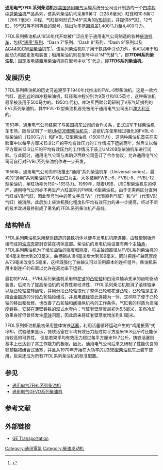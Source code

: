 {{Infobox Automobile engine
|name = 通用电气7FDL系列
|image = 
|manufacturer  = [[通用電氣|通用電氣]]
|aka = 
|production = 1956年至今
|predecessor = 
|successor = 
|numberofstrokes = 四冲程
|configuration = 8、12、16气缸，<br />V形排列，45°夹角
|displacement  = 
|bore = 9英寸（228.6毫米）
|stroke = 10.5英寸（266.7毫米）
|block = 
|head = 
|valvetrain = 
|supercharger  = 
|turbocharger  = 废气涡轮增压
|fuelsystem = 直接喷射
|management = 
|fueltype = 柴油
|oilsystem = 
|coolingsystem = 水冷式
|length = 
|width = 
|height = 
|weight = 
|power = 1,400马力～4,400马力
|specpower = 
|torque = 
|rpm = 每分钟450～1,050转
|fuelcon = 
|specfuelcon = 
|oilcon = 
}}
'''通用电气7FDL系列柴油机'''是[[美国|美国]][[通用电气|通用电气]]运输系统分公司设计制造的一个[[四冲程|四冲程]][[柴油机|中速柴油机]]产品系列，该系列柴油机均采用9英寸（228.6毫米）缸径和10.5英寸（266.7毫米）冲程，气缸排列形式为45°夹角的[[V型引擎|V形排列]]，并提供8气缸、12气缸、16气缸等不同等级的型号，输出功率范围涵盖1,400马力至4,400马力。

7FDL系列柴油机从1950年代开始被广泛应用于通用电气公司制造的各种[[柴油机车|柴油机车]]，包括[[通用电气通用系列|“通用”系列]]、“Dash 7”系列、“Dash 8”系列、“Dash 9”系列以及[[AC4400CW型柴油机车|AC4400CW型柴油机车]]<ref>{{Cite web |url=http://www.getransportation.com/general/apps/freight_rail/technology/engines.htm |title=GE diesel engine |accessdate=2014-05-05 |publisher=GE Transportation |date= |deadurl=yes |archiveurl=https://web.archive.org/web/20010710154837/http://www.getransportation.com/general/apps/freight_rail/technology/engines.htm |archivedate=2001-07-10 }}</ref>。该系列柴油机除了用于铁路牵引动力外，也可以用于船舶动力和固定发电装置；船用柴油机则在型号中以“M”代替“L”，即'''7FDM系列柴油机'''；固定发电装置用柴油机则在型号中以“S”代之，即'''7FDS系列柴油机'''。

==发展历史==
7FDL系列柴油机的历史可追溯至{{tsl|en|Cooper Bessemer|库珀贝西默公司}}于1940年代推出的FWL-6型柴油机，这是一款六气缸、[[直列式引擎|直列式]]的四冲程柴油机，缸径和冲程分别为9英寸和10.5英寸，这种柴油机最早被装用于500马力的{{tsl|en|GE 70-ton switcher|通用电气70吨调车柴油机车}}。1950年代初，库珀贝西默公司研制了V形气缸排列的FVL系列柴油机，其中FVL-12型柴油机首先被用于通用电气公司出口[[澳大利亚|澳大利亚]]的{{tsl|en|Queensland Railways 1150 class|昆士兰铁路1150型柴油机车}}。

1953年，通用电气公司结束了与[[美国机车公司|美国机车公司]]的合作关系，正式进军干线柴油机车市场，随后试制了一组[[UM20B型柴油机车|UM20B型柴油机车]]，这组机车使用经过强化的FVBL-8型柴油机（1200马力）和FVBL-12型柴油机（1600马力），这两种柴油机首先在实验室中以每平方厘米15.8公斤的平均有效压力的工作情况下运转两年，然后又以每平方厘米13.6公斤的平均有效压力的工作情况下装上UM20B型柴油机车进行试验。与此同时，通用电气公司与库珀贝西默公司签订了合作协议，允许通用电气公司可自行对FVBL系列柴油机作进一步开发。

1956年，通用电气公司向市场推出“通用”系列柴油机车（Universal series），最初的“通用”系列柴油机车均以出口为主，大多装用FWBL-6、FVBL-8、FVBL-12型柴油机，单缸功率为150～165马力。1959年，随着U9B、U9C型柴油机车的停产，通用电气公司亦不再生产六缸直列的FWBL-6型柴油机。由于无需再区分直列气缸或V形气缸，因此型号当中的英文字母“W”（代表直列气缸）和“V”（代表V形气缸）被消除，此后加上柴油机强化程度和平均有效压力的进一步提高，经过不断的技术改进最终形成了著名的7FDL系列柴油机产品线。

==结构特点==
7FDL系列柴油机采用[[铸造|整体铸造]]的[[铸铁|铸铁]]机体以便与发电机机座连接，由轻型钢板焊接而成的[[油底壳|油底壳]]密封安装在机体底部。柴油机的发电机端设置有两个主[[轴承|轴承]]，7FDL系列柴油机为了增加[[曲轴|曲轴]]的[[强度|强度]]和[[刚度|刚度]]，将主轴颈直径从FVBL系列柴油机的184毫米增大到203毫米，曲柄销从184毫米增大到189毫米，同时把连杆轴瓦厚度从7.9毫米改变5.5毫米，这样既强化了曲轴又可以沿用原本的连杆组件。柴油机采用主副连杆的布置以允许在高功率下运转。

最初的FVAL、FVBL系列柴油机采用带[[花键|花键]]的[[凸轮轴|凸轮轴]]和由滚珠轴承支承的齿轮驱动装置，后来为了提高柴油机的可靠性和经济性，7FDL系列柴油机取消了滚珠轴承以及凸轮轴空转齿轮，并用分段凸轮轴取代了整体凸轮和花键凸轮，凸轮轴是由多段[[合金|合金]][[鍛造|锻造]]的分段凸轮轴段组成，并且用[[螺栓|螺栓]]彼此连接为一体，这样除了便于凸轮轴的移出和检修，也改善了凸轮轴和[[阀|阀]]操纵机构的工作条件。气缸套的材质为高强度铸铁，安装在薄壁铸铁的湿式水套内；气缸套壁厚度最初为5.5毫米，虽然冷却效果良好但曾经发生[[腐蚀|腐蚀]]问题，因此后来将缸套壁厚度增加到8.1毫米。

7FDL系列柴油机最初采用整体铸铁[[活塞|活塞]]，利用活塞循环运动产生的“鸡尾振荡”式冷却。试验结果显示，铸铁活塞在平均有效压力超过每平方厘米16.8公斤时还能保持较高的可靠性， 但是若果平均有效压力超过每平方厘米19.7公斤，铸铁活塞则基本上已达到了其工作能力的极限。因此，通用电气公司后来又研制了性能优良的钢顶铝裙组合式活塞，并且从1970年开始在大功率的[[U36B型柴油机车|U36B型柴油机车]]上装车使用，后来还成为所有7FDL系列柴油机的标准配置。

==参见==
* [[通用电气7FHL系列柴油机|通用电气7FHL系列柴油机]]
* [[通用电气GEVO系列柴油机|通用电气GEVO系列柴油机]]

==参考文献==
{{reflist}}

==外部链接==
*{{en}}[http://www.getransportation.com/ GE Transportation] {{Wayback|url=http://www.getransportation.com/ |date=20200507155203 }}

{{DEFAULTSORT:GE 7FDL}}
[[Category:通用電氣|Category:通用電氣]]
[[Category:柴油发动机|Category:柴油发动机]]